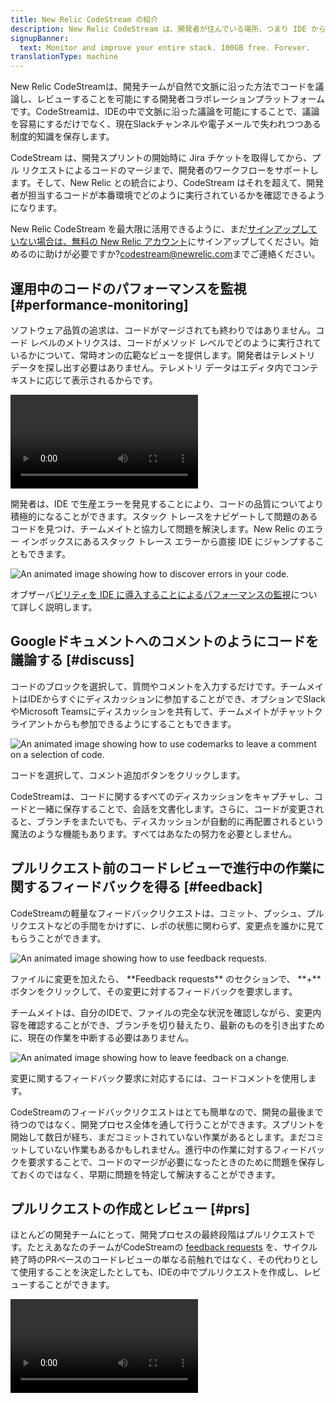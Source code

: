 ```yaml
---
title: New Relic CodeStream の紹介
description: New Relic CodeStream は、開発者が住んでいる場所、つまり IDE からプロダクション テレメトリとコラボレーション ツールにアクセスできるようにします。
signupBanner:
  text: Monitor and improve your entire stack. 100GB free. Forever.
translationType: machine
---
```








New Relic CodeStreamは、開発チームが自然で文脈に沿った方法でコードを議論し、レビューすることを可能にする開発者コラボレーションプラットフォームです。CodeStreamは、IDEの中で文脈に沿った議論を可能にすることで、議論を容易にするだけでなく、現在Slackチャンネルや電子メールで失われつつある制度的知識を保存します。

CodeStream は、開発スプリントの開始時に Jira チケットを取得してから、プル リクエストによるコードのマージまで、開発者のワークフローをサポートします。そして、New Relic との統合により、CodeStream はそれを超えて、開発者が担当するコードが本番環境でどのように実行されているかを確認できるようになります。

New Relic CodeStream を最大限に活用できるように、まだ[サインアップしていない場合は、無料の New Relic アカウント](https://newrelic.com/signup)にサインアップしてください。始めるのに助けが必要ですか?[codestream@newrelic.com](mailto:codestream@newrelic.com)までご連絡ください。

## 運用中のコードのパフォーマンスを監視 [#performance-monitoring]

ソフトウェア品質の追求は、コードがマージされても終わりではありません。コード レベルのメトリクスは、コードがメソッド レベルでどのように実行されているかについて、常時オンの広範なビューを提供します。開発者はテレメトリ データを探し出す必要はありません。テレメトリ データはエディタ内でコンテキストに応じて表示されるからです。

<Video
  type="wistia"
  id="kxnhzk7gmr"
/>

開発者は、IDE で生産エラーを発見することにより、コードの品質についてより積極的になることができます。スタック トレースをナビゲートして問題のあるコードを見つけ、チームメイトと協力して問題を解決します。New Relic のエラー インボックスにあるスタック トレース エラーから直接 IDE にジャンプすることもできます。

<img
  title="Discovering errors in your IDE."
  alt="An animated image showing how to discover errors in your code."
  src={codestreamErrorCommentAnimation}
/>

オブザーバ[ビリティを IDE に導入することによるパフォーマンスの監視](/docs/codestream/how-use-codestream/performance-monitoring)について詳しく説明します。

## Googleドキュメントへのコメントのようにコードを議論する [#discuss]

コードのブロックを選択して、質問やコメントを入力するだけです。チームメイトはIDEからすぐにディスカッションに参加することができ、オプションでSlackやMicrosoft Teamsにディスカッションを共有して、チームメイトがチャットクライアントからも参加できるようにすることもできます。

<img
  title="How to use codemarks to leave a comment on a selection of code."
  alt="An animated image showing how to use codemarks to leave a comment on a selection of code."
  src={codestreamDiscussCodeAnimation}
/>

<figcaption>
  コードを選択して、コメント追加ボタンをクリックします。
</figcaption>

CodeStreamは、コードに関するすべてのディスカッションをキャプチャし、コードと一緒に保存することで、会話を文書化します。さらに、コードが変更されると、ブランチをまたいでも、ディスカッションが自動的に再配置されるという魔法のような機能もあります。すべてはあなたの努力を必要としません。

## プルリクエスト前のコードレビューで進行中の作業に関するフィードバックを得る [#feedback]

CodeStreamの軽量なフィードバックリクエストは、コミット、プッシュ、プルリクエストなどの手間をかけずに、レポの状態に関わらず、変更点を誰かに見てもらうことができます。

<img
  title="How to use feedback requests."
  alt="An animated image showing how to use feedback requests."
  src={codestreamFeedbackRequestAnimation}
/>

<figcaption>
  ファイルに変更を加えたら、 **Feedback requests** のセクションで、 **+** ボタンをクリックして、その変更に対するフィードバックを要求します。
</figcaption>

チームメイトは、自分のIDEで、ファイルの完全な状況を確認しながら、変更内容を確認することができ、ブランチを切り替えたり、最新のものを引き出すために、現在の作業を中断する必要はありません。

<img
  title="How to leave feedback."
  alt="An animated image showing how to leave feedback on a change."
  src={codestreamChangeFeedbackRequestAnimation}
/>

<figcaption>
  変更に関するフィードバック要求に対応するには、コードコメントを使用します。
</figcaption>

CodeStreamのフィードバックリクエストはとても簡単なので、開発の最後まで待つのではなく、開発プロセス全体を通して行うことができます。スプリントを開始して数日が経ち、まだコミットされていない作業があるとします。まだコミットしていない作業もあるかもしれません。進行中の作業に対するフィードバックを要求することで、コードのマージが必要になったときのために問題を保存しておくのではなく、早期に問題を特定して解決することができます。

## プルリクエストの作成とレビュー [#prs]

ほとんどの開発チームにとって、開発プロセスの最終段階はプルリクエストです。たとえあなたのチームがCodeStreamの [feedback requests](/docs/codestream/how-use-codestream/request-feedback) を、サイクル終了時のPRベースのコードレビューの単なる前触れではなく、その代わりとして使用することを決定したとしても、IDEの中でプルリクエストを作成し、レビューすることができます。

<Video
  type="wistia"
  id="pn2dtmjtck"
/>